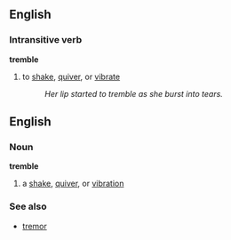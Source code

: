 ==English==
===Intransitive verb===
'''tremble'''
#to [[shake]], [[quiver]], or [[vibrate]]
#:''Her lip started to tremble as she burst into tears.''

==English==
===Noun===
'''tremble'''
#a [[shake]], [[quiver]], or [[vibration]]

===See also===
*[[tremor]]